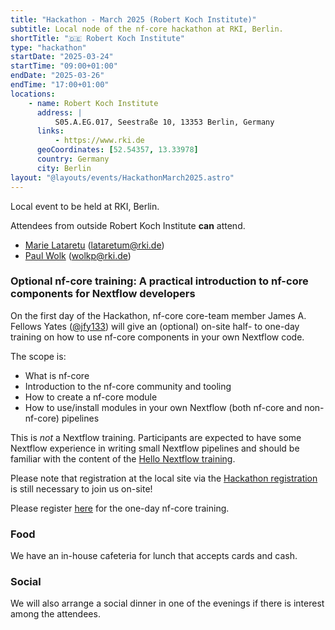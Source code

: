 ```yaml
---
title: "Hackathon - March 2025 (Robert Koch Institute)"
subtitle: Local node of the nf-core hackathon at RKI, Berlin.
shortTitle: "🇩🇪 Robert Koch Institute"
type: "hackathon"
startDate: "2025-03-24"
startTime: "09:00+01:00"
endDate: "2025-03-26"
endTime: "17:00+01:00"
locations:
    - name: Robert Koch Institute
      address: |
          S05.A.EG.017, Seestraße 10, 13353 Berlin, Germany
      links:
          - https://www.rki.de
      geoCoordinates: [52.54357, 13.33978]
      country: Germany
      city: Berlin
layout: "@layouts/events/HackathonMarch2025.astro"
---
```


Local event to be held at RKI, Berlin.

Attendees from outside Robert Koch Institute **can** attend.

-   [<i class="fab fa-slack"></i> Marie Lataretu](https://nfcore.slack.com/team/U04EL1VEY5C) ([lataretum@rki.de](mailto:lataretum@rki.de))
-   [<i class="fab fa-slack"></i> Paul Wolk](https://nfcore.slack.com/team/U04U4JKTB27) ([wolkp@rki.de](mailto:wolkp@rki.de))

### Optional nf-core training: A practical introduction to nf-core components for Nextflow developers

On the first day of the Hackathon, nf-core core-team member James A. Fellows Yates ([@jfy133](https://nfcore.slack.com/team/UEM37TBAR)) will give an (optional) on-site half- to one-day training on how to use nf-core components in your own Nextflow code.

The scope is:

- What is nf-core
- Introduction to the nf-core community and tooling
- How to create a nf-core module
- How to use/install modules in your own Nextflow (both nf-core and non-nf-core) pipelines

This is *not* a Nextflow training. Participants are expected to have some Nextflow experience in writing small Nextflow pipelines and should be familiar with the content of the [Hello Nextflow training](https://training.nextflow.io/hello_nextflow/).

Please note that registration at the local site via the [Hackathon registration](https://seqera.typeform.com/nfcoremarch2025) is still necessary to join us on-site!

Please register [here](https://terminplaner6.dfn.de/de/p/2c30b03745d9f646c2efbd31b02732e3-1078800) for the one-day nf-core training.

### Food

We have an in-house cafeteria for lunch that accepts cards and cash.

### Social

We will also arrange a social dinner in one of the evenings if there is interest among the attendees.
